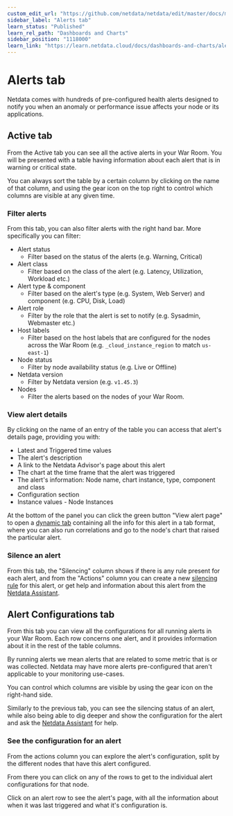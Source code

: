 ```yaml
---
custom_edit_url: "https://github.com/netdata/netdata/edit/master/docs/monitor/view-active-alerts.md"
sidebar_label: "Alerts tab"
learn_status: "Published"
learn_rel_path: "Dashboards and Charts"
sidebar_position: "1118000"
learn_link: "https://learn.netdata.cloud/docs/dashboards-and-charts/alerts-tab"
---
```


# Alerts tab

Netdata comes with hundreds of pre-configured health alerts designed to notify you when an anomaly or performance issue affects your node or its applications.

## Active tab

From the Active tab you can see all the active alerts in your War Room. You will be presented with a table having information about each alert that is in warning or critical state.

You can always sort the table by a certain column by clicking on the name of that column, and using the gear icon on the top right to control which columns are visible at any given time.

### Filter alerts

From this tab, you can also filter alerts with the right hand bar. More specifically you can filter:

- Alert status
  - Filter based on the status of the alerts (e.g. Warning, Critical)
- Alert class
  - Filter based on the class of the alert (e.g. Latency, Utilization, Workload etc.)
- Alert type & component
  - Filter based on the alert's type (e.g. System, Web Server) and component (e.g. CPU, Disk, Load)
- Alert role
  - Filter by the role that the alert is set to notify (e.g. Sysadmin, Webmaster etc.)
- Host labels
  - Filter based on the host labels that are configured for the nodes across the War Room (e.g. `_cloud_instance_region` to match `us-east-1`)
- Node status
  - Filter by node availability status (e.g. Live or Offline)
- Netdata version
  - Filter by Netdata version (e.g. `v1.45.3`)
- Nodes
  - Filter the alerts based on the nodes of your War Room.

### View alert details

By clicking on the name of an entry of the table you can access that alert's details page, providing you with:

- Latest and Triggered time values
- The alert's description
- A link to the Netdata Advisor's page about this alert
- The chart at the time frame that the alert was triggered
- The alert's information: Node name, chart instance, type, component and class
- Configuration section
- Instance values - Node Instances

At the bottom of the panel you can click the green button "View alert page" to open a [dynamic tab](/docs/netdata-cloud/monitor-your-infrastructure#dynamic-tabs) containing all the info for this alert in a tab format, where you can also run correlations and go to the node's chart that raised the particular alert.

### Silence an alert

From this tab, the "Silencing" column shows if there is any rule present for each alert, and from the "Actions" column you can create a new [silencing rule](/docs/alerts-&-notifications/notifications/centralized-cloud-notifications/centralized-cloud-notifications-reference#alert-notifications-silencing-rules) for this alert, or get help and information about this alert from the [Netdata Assistant](/docs/machine-learning-and-anomaly-detection/ai-powered-troubleshooting-assistant).

## Alert Configurations tab

From this tab you can view all the configurations for all running alerts in your War Room. Each row concerns one alert, and it provides information about it in the rest of the table columns.

By running alerts we mean alerts that are related to some metric that is or was collected. Netdata may have more alerts pre-configured that aren't applicable to your monitoring use-cases.

You can control which columns are visible by using the gear icon on the right-hand side.

Similarly to the previous tab, you can see the silencing status of an alert, while also being able to dig deeper and show the configuration for the alert and ask the [Netdata Assistant](/docs/machine-learning-and-anomaly-detection/ai-powered-troubleshooting-assistant) for help.

### See the configuration for an alert

From the actions column you can explore the alert's configuration, split by the different nodes that have this alert configured.

From there you can click on any of the rows to get to the individual alert configurations for that node.

Click on an alert row to see the alert's page, with all the information about when it was last triggered and what it's configuration is.
